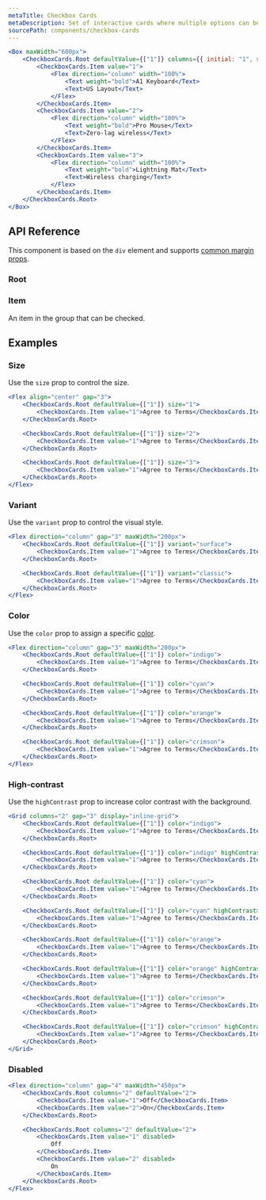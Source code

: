```yaml
---
metaTitle: Checkbox Cards
metaDescription: Set of interactive cards where multiple options can be selected at a time.
sourcePath: components/checkbox-cards
---
```


```jsx live=true
<Box maxWidth="600px">
	<CheckboxCards.Root defaultValue={["1"]} columns={{ initial: "1", sm: "3" }}>
		<CheckboxCards.Item value="1">
			<Flex direction="column" width="100%">
				<Text weight="bold">A1 Keyboard</Text>
				<Text>US Layout</Text>
			</Flex>
		</CheckboxCards.Item>
		<CheckboxCards.Item value="2">
			<Flex direction="column" width="100%">
				<Text weight="bold">Pro Mouse</Text>
				<Text>Zero-lag wireless</Text>
			</Flex>
		</CheckboxCards.Item>
		<CheckboxCards.Item value="3">
			<Flex direction="column" width="100%">
				<Text weight="bold">Lightning Mat</Text>
				<Text>Wireless charging</Text>
			</Flex>
		</CheckboxCards.Item>
	</CheckboxCards.Root>
</Box>
```

## API Reference

This component is based on the `div` element and supports [common margin props](/themes/docs/overview/layout#margin-props).

### Root

<ThemesPropsTable defs="checkboxCardsRootPropDefs" />

### Item

An item in the group that can be checked.

## Examples

### Size

Use the `size` prop to control the size.

```jsx live=true
<Flex align="center" gap="3">
	<CheckboxCards.Root defaultValue={["1"]} size="1">
		<CheckboxCards.Item value="1">Agree to Terms</CheckboxCards.Item>
	</CheckboxCards.Root>

	<CheckboxCards.Root defaultValue={["1"]} size="2">
		<CheckboxCards.Item value="1">Agree to Terms</CheckboxCards.Item>
	</CheckboxCards.Root>

	<CheckboxCards.Root defaultValue={["1"]} size="3">
		<CheckboxCards.Item value="1">Agree to Terms</CheckboxCards.Item>
	</CheckboxCards.Root>
</Flex>
```

### Variant

Use the `variant` prop to control the visual style.

```jsx live=true
<Flex direction="column" gap="3" maxWidth="200px">
	<CheckboxCards.Root defaultValue={["1"]} variant="surface">
		<CheckboxCards.Item value="1">Agree to Terms</CheckboxCards.Item>
	</CheckboxCards.Root>

	<CheckboxCards.Root defaultValue={["1"]} variant="classic">
		<CheckboxCards.Item value="1">Agree to Terms</CheckboxCards.Item>
	</CheckboxCards.Root>
</Flex>
```

### Color

Use the `color` prop to assign a specific [color](/themes/docs/theme/color).

```jsx live=true
<Flex direction="column" gap="3" maxWidth="200px">
	<CheckboxCards.Root defaultValue={["1"]} color="indigo">
		<CheckboxCards.Item value="1">Agree to Terms</CheckboxCards.Item>
	</CheckboxCards.Root>

	<CheckboxCards.Root defaultValue={["1"]} color="cyan">
		<CheckboxCards.Item value="1">Agree to Terms</CheckboxCards.Item>
	</CheckboxCards.Root>

	<CheckboxCards.Root defaultValue={["1"]} color="orange">
		<CheckboxCards.Item value="1">Agree to Terms</CheckboxCards.Item>
	</CheckboxCards.Root>

	<CheckboxCards.Root defaultValue={["1"]} color="crimson">
		<CheckboxCards.Item value="1">Agree to Terms</CheckboxCards.Item>
	</CheckboxCards.Root>
</Flex>
```

### High-contrast

Use the `highContrast` prop to increase color contrast with the background.

```jsx live=true
<Grid columns="2" gap="3" display="inline-grid">
	<CheckboxCards.Root defaultValue={["1"]} color="indigo">
		<CheckboxCards.Item value="1">Agree to Terms</CheckboxCards.Item>
	</CheckboxCards.Root>

	<CheckboxCards.Root defaultValue={["1"]} color="indigo" highContrast>
		<CheckboxCards.Item value="1">Agree to Terms</CheckboxCards.Item>
	</CheckboxCards.Root>

	<CheckboxCards.Root defaultValue={["1"]} color="cyan">
		<CheckboxCards.Item value="1">Agree to Terms</CheckboxCards.Item>
	</CheckboxCards.Root>

	<CheckboxCards.Root defaultValue={["1"]} color="cyan" highContrast>
		<CheckboxCards.Item value="1">Agree to Terms</CheckboxCards.Item>
	</CheckboxCards.Root>

	<CheckboxCards.Root defaultValue={["1"]} color="orange">
		<CheckboxCards.Item value="1">Agree to Terms</CheckboxCards.Item>
	</CheckboxCards.Root>

	<CheckboxCards.Root defaultValue={["1"]} color="orange" highContrast>
		<CheckboxCards.Item value="1">Agree to Terms</CheckboxCards.Item>
	</CheckboxCards.Root>

	<CheckboxCards.Root defaultValue={["1"]} color="crimson">
		<CheckboxCards.Item value="1">Agree to Terms</CheckboxCards.Item>
	</CheckboxCards.Root>

	<CheckboxCards.Root defaultValue={["1"]} color="crimson" highContrast>
		<CheckboxCards.Item value="1">Agree to Terms</CheckboxCards.Item>
	</CheckboxCards.Root>
</Grid>
```

### Disabled

```jsx live=true
<Flex direction="column" gap="4" maxWidth="450px">
	<CheckboxCards.Root columns="2" defaultValue="2">
		<CheckboxCards.Item value="1">Off</CheckboxCards.Item>
		<CheckboxCards.Item value="2">On</CheckboxCards.Item>
	</CheckboxCards.Root>

	<CheckboxCards.Root columns="2" defaultValue="2">
		<CheckboxCards.Item value="1" disabled>
			Off
		</CheckboxCards.Item>
		<CheckboxCards.Item value="2" disabled>
			On
		</CheckboxCards.Item>
	</CheckboxCards.Root>
</Flex>
```
